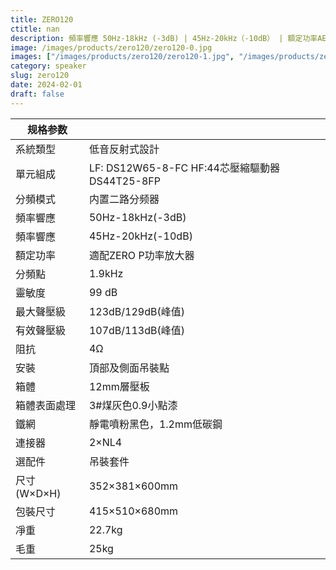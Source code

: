 ```yaml
---
title: ZERO120
ctitle: nan
description: 頻率響應 50Hz-18kHz (-3dB) | 45Hz-20kHz（-10dB） | 額定功率AES 500W | 靈敏度 99 dB
image: /images/products/zero120/zero120-0.jpg
images: ["/images/products/zero120/zero120-1.jpg", "/images/products/zero120/zero120-2.jpg", "/images/products/zero120/zero120-3.jpg", "/images/products/zero120/zero120-4.jpg", "/images/products/zero120/zero120-5.jpg", "/images/products/zero120/zero120-6.jpg", "/images/products/zero120/zero120-7.jpg", "/images/products/zero120/zero120-8.jpg", "/images/products/zero120/zero120-9.jpg"]
category: speaker
slug: zero120
date: 2024-02-01
draft: false
---
```


| 规格参数        |              |
| ------------- | -------------------------------------- |
| 系統類型        | 低音反射式設計                                   | 
| 單元組成        | LF: DS12W65-8-FC  HF:44芯壓縮驅動器 DS44T25-8FP |
| 分頻模式        | 内置二路分频器                                   |
| 頻率響應        | 50Hz-18kHz(-3dB)                          |
| 頻率響應        | 45Hz-20kHz(-10dB)                          |
| 額定功率        | 適配ZERO P功率放大器                             |
| 分頻點         | 1.9kHz                                    |
| 靈敏度         | 99 dB                                     |
| 最大聲壓級       | 123dB/129dB(峰值)                           |
| 有效聲壓級       | 107dB/113dB(峰值)                           |
| 阻抗          | 4Ω                                        |
| 安裝          | 頂部及側面吊裝點                                  |
| 箱體          | 12mm層壓板                                   |
| 箱體表面處理      | 3#煤灰色0.9小點漆                               |
| 鐵網          | 靜電噴粉黑色，1.2mm低碳鋼                           |
| 連接器         | 2×NL4                                     |
| 選配件         | 吊裝套件                                      |
| 尺寸  (W×D×H) | 352×381×600mm                             |
| 包裝尺寸        | 415×510×680mm                             |
| 凈重          | 22.7kg                                    |
| 毛重          | 25kg                                      |


